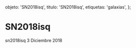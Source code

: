 
  objeto: 'SN2018isq',
  titulo: 'SN2018isq',
  etiquetas: 'galaxias',
};

# SN2018isq

<Imagen
  src="objeto/sn2018-isq_20181203_1_2018isq_20181203_gjcb.jpg"
  fecha="20181203"
/>

sn2018isq 3 Diciembre 2018